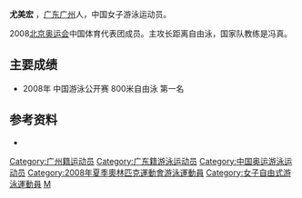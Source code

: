 {{Infobox Swimmer
| swimmername = 尤美宏
| image =
| imagesize =
| caption =
| fullname = 尤美宏
| nicknames =
| nationality = {{PRC}}
| strokes = 自由泳
| club = 湖南游泳队
| collegeteam =
| birth_date = {{birth date and age|1993|1|31}}
| birth_place = [[广东|广东]][[广州|广州]]
| deathdate =
| deathplace =
| height = 165 cm
| weight = 45 kg
}}

'''尤美宏''' {{BD|1993年|1月31日}}，[[广东|广东]][[广州|广州]]人，中国女子游泳运动员。

2008[[2008年夏季奥林匹克运动会|北京奥运会]]中国体育代表团成员。主攻长距离自由泳，国家队教练是冯真。

== 主要成绩 ==

* 2008年 中国游泳公开赛 800米自由泳 第一名

== 参考资料 ==

<div class="references-small">
<references/>
* {{cite web |url=http://2008teamchina.olympic.cn/index.php/personview/persons/2457 |title=2008北京奥运会中国体育代表团成员名录 |accessdate=2009-08-31 |publisher=[[中国奥委会|中国奥委会]] |archive-date=2009-08-05 |archive-url=https://web.archive.org/web/20090805103908/http://2008teamchina.olympic.cn/index.php/personview/persons/2457 |dead-url=no }}
</div>

{{游泳人物小作品}}
{{China-sport-bio-stub}}
{{2008 China Olympic Swimming Team}}

{{DEFAULTSORT:You Meihong}}
[[Category:广州籍运动员|Category:广州籍运动员]]
[[Category:广东籍游泳运动员|Category:广东籍游泳运动员]]
[[Category:中国奥运游泳运动员|Category:中国奥运游泳运动员]]
[[Category:2008年夏季奧林匹克運動會游泳運動員|Category:2008年夏季奧林匹克運動會游泳運動員]]
[[Category:女子自由式游泳運動員|Category:女子自由式游泳運動員]]
[[Category:尤姓|M]]